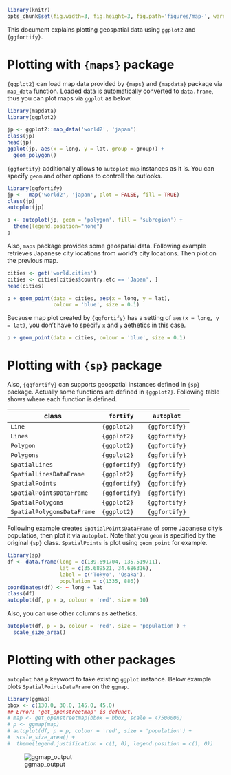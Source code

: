 <!--
%\VignetteEngine{knitr::knitr}
%\VignetteIndexEntry{Plotting Geospatial Data}
-->

```r
library(knitr)
opts_chunk$set(fig.width=3, fig.height=3, fig.path='figures/map-', warning=FALSE)
```

This document explains plotting geospatial data using `ggplot2` and `{ggfortify}`. 

# Plotting with ``{maps}`` package

`{ggplot2}` can load map data provided by ``{maps}`` and ``{mapdata}`` package via ``map_data`` function. Loaded data is automatically converted to ``data.frame``, thus you can plot maps via ``ggplot`` as below.

```r
library(mapdata)
library(ggplot2)

jp <- ggplot2::map_data('world2', 'japan')
class(jp)
head(jp)
ggplot(jp, aes(x = long, y = lat, group = group)) +
  geom_polygon()
```

``{ggfortify}`` additionally allows to ``autoplot`` ``map`` instances as it is. You can specify ``geom`` and other options to controll the outlooks.

```r
library(ggfortify)
jp <-  map('world2', 'japan', plot = FALSE, fill = TRUE)
class(jp)
autoplot(jp)

p <- autoplot(jp, geom = 'polygon', fill = 'subregion') + 
  theme(legend.position="none")
p
```

Also, ``maps`` package provides some geospatial data. Following example retrieves Japanese city locations from world's city locations. Then plot on the previous map.

```r
cities <- get('world.cities')
cities <- cities[cities$country.etc == 'Japan', ]
head(cities)

p + geom_point(data = cities, aes(x = long, y = lat),
               colour = 'blue', size = 0.1)
```

Because map plot created by ``{ggfortify}`` has a setting of ``aes(x = long, y = lat)``, you don't have to specify ``x`` and ``y`` aethetics in this case.

```r
p + geom_point(data = cities, colour = 'blue', size = 0.1)
```

# Plotting with ``{sp}`` package

Also, ``{ggfortify}`` can supports geospatial instances defined in ``{sp}`` package. Actually some functions are defined in ``{ggplot2}``. Following table shows where each function is defined. 

class                          | ``fortify``     | ``autoplot``
-------------------------------|-----------------|----------------
``Line``                       | ``{ggplot2}``   | ``{ggfortify}``
``Lines``                      | ``{ggplot2}``   | ``{ggfortify}``
``Polygon``                    | ``{ggplot2}``   | ``{ggfortify}``
``Polygons``                   | ``{ggplot2}``   | ``{ggfortify}``
``SpatialLines``               | ``{ggfortify}`` | ``{ggfortify}``
``SpatialLinesDataFrame``      | ``{ggplot2}``   | ``{ggfortify}``
``SpatialPoints``              | ``{ggfortify}`` | ``{ggfortify}``
``SpatialPointsDataFrame``     | ``{ggfortify}`` | ``{ggfortify}``
``SpatialPolygons``            | ``{ggplot2}``   | ``{ggfortify}``
``SpatialPolygonsDataFrame``   | ``{ggplot2}``   | ``{ggfortify}``

Following example creates ``SpatialPointsDataFrame`` of some Japanese city's populatios, then plot it via ``autoplot``. Note that you ``geom`` is specified by the original ``{sp}`` class. ``SpatialPoints`` is plot using ``geom_point`` for example.

```r
library(sp)
df <- data.frame(long = c(139.691704, 135.519711),
                 lat = c(35.689521, 34.686316),
                 label = c('Tokyo', 'Osaka'),
                 population = c(1335, 886))
coordinates(df) <- ~ long + lat
class(df)
autoplot(df, p = p, colour = 'red', size = 10)
```

Also, you can use other columns as aethetics.

```r
autoplot(df, p = p, colour = 'red', size = 'population') +
  scale_size_area()
```

# Plotting with other packages

``autoplot`` has ``p`` keyword to take existing ``ggplot`` instance. Below example plots ``SpatialPointsDataFrame`` on the ``ggmap``.

```r
library(ggmap)
bbox <- c(130.0, 30.0, 145.0, 45.0)
## Error: 'get_openstreetmap' is defunct.
# map <- get_openstreetmap(bbox = bbox, scale = 47500000)
# p <- ggmap(map)
# autoplot(df, p = p, colour = 'red', size = 'population') + 
#  scale_size_area() +
#  theme(legend.justification = c(1, 0), legend.position = c(1, 0))
```

![ggmap_output](figures/ggmap_output.png)
